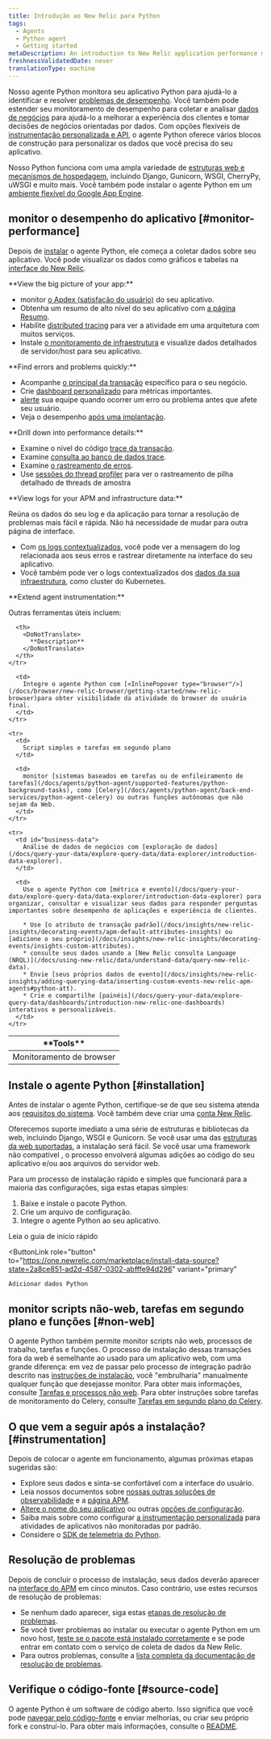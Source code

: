 ```yaml
---
title: Introdução ao New Relic para Python
tags:
  - Agents
  - Python agent
  - Getting started
metaDescription: An introduction to New Relic application performance monitoring (APM) for Python applications.
freshnessValidatedDate: never
translationType: machine
---
```


Nosso agente Python monitora seu aplicativo Python para ajudá-lo a identificar e resolver [problemas de desempenho](#monitor-performance). Você também pode estender seu monitoramento de desempenho para coletar e analisar [dados de negócios](#business-data) para ajudá-lo a melhorar a experiência dos clientes e tomar decisões de negócios orientadas por dados. Com opções flexíveis de [instrumentação personalizada e API](/docs/agents/python-agent/custom-instrumentation/python-custom-instrumentation), o agente Python oferece vários blocos de construção para personalizar os dados que você precisa do seu aplicativo.

Nosso Python funciona com uma ampla variedade de [estruturas web e mecanismos de hospedagem](/docs/agents/python-agent/getting-started/instrumented-python-packages), incluindo Django, Gunicorn, WSGI, CherryPy, uWSGI e muito mais. Você também pode instalar o agente Python em um [ambiente flexível do Google App Engine](/docs/agents/python-agent/hosting-services/install-new-relic-python-agent-gae-flexible-environment).

## monitor o desempenho do aplicativo [#monitor-performance]

Depois de [instalar](#installation) o agente Python, ele começa a coletar dados sobre seu aplicativo. Você pode visualizar os dados como gráficos e tabelas na [interface do New Relic](/docs/new-relic-one/use-new-relic-one/get-started/introduction-new-relic-one).

<DoNotTranslate>
  **View the big picture of your app:**
</DoNotTranslate>

* monitor [o Apdex (satisfação do usuário)](/docs/apm/new-relic-apm/apdex/apdex-measuring-user-satisfaction) do seu aplicativo.
* Obtenha um resumo de alto nível do seu aplicativo com [a página Resumo](/docs/apm/applications-menu/monitoring/apm-overview-page).
* Habilite [distributed tracing](/docs/apm/distributed-tracing/getting-started/introduction-distributed-tracing) para ver a atividade em uma arquitetura com muitos serviços.
* Instale [o monitoramento de infraestrutura](/docs/infrastructure/new-relic-infrastructure/getting-started/introduction-new-relic-infrastructure) e visualize dados detalhados de servidor/host para seu aplicativo.

<DoNotTranslate>
  **Find errors and problems quickly:**
</DoNotTranslate>

* Acompanhe [o principal da transação](/docs/apm/transactions/key-transactions/key-transactions-tracking-important-transactions-or-events) específico para o seu negócio.
* Crie [dashboard personalizado](/docs/dashboards/new-relic-dashboards/custom-dashboards/custom-dashboards) para métricas importantes.
* [alerte](/docs/alerts/alert-policies/understanding-alert-policies/alerting-new-relic) sua equipe quando ocorrer um erro ou problema antes que afete seu usuário.
* Veja o desempenho [após uma implantação](/docs/apm/applications-menu/events/deployments-page).

<DoNotTranslate>
  **Drill down into performance details:**
</DoNotTranslate>

* Examine o nível do código [trace da transação](/docs/apm/transactions/transaction-traces/transaction-traces).
* Examine [consulta ao banco de dados trace](/apm/transactions/transaction-traces/troubleshoot-sql-statements).
* Examine [o rastreamento de erros](/docs/apm/applications-menu/events/view-apm-error-analytics).
* Use [sessões do thread profiler](/docs/apm/applications-menu/events/thread-profiler-tool) para ver o rastreamento de pilha detalhado de threads de amostra

<DoNotTranslate>
  **View logs for your APM and infrastructure data:**
</DoNotTranslate>

Reúna os dados do seu log e da aplicação para tornar a resolução de problemas mais fácil e rápida. Não há necessidade de mudar para outra página de interface.

* Com [os logs contextualizados](/docs/logs/logs-context/configure-logs-context-python/), você pode ver a mensagem do log relacionada aos seus erros e rastrear diretamente na interface do seu aplicativo.
* Você também pode ver o logs contextualizados dos [dados da sua infraestrutura](/docs/logs/forward-logs/forward-your-logs-using-infrastructure-agent/), como cluster do Kubernetes.

<DoNotTranslate>
  **Extend agent instrumentation:**
</DoNotTranslate>

Outras ferramentas úteis incluem:

<table>
  <thead>
    <tr>
      <th style={{ width: "200px" }}>
        <DoNotTranslate>
          **Tools**
        </DoNotTranslate>
      </th>

      <th>
        <DoNotTranslate>
          **Description**
        </DoNotTranslate>
      </th>
    </tr>
  </thead>

  <tbody>
    <tr>
      <td>
        Monitoramento de browser
      </td>

      <td>
        Integre o agente Python com [<InlinePopover type="browser"/>](/docs/browser/new-relic-browser/getting-started/new-relic-browser)para obter visibilidade da atividade do browser do usuário final.
      </td>
    </tr>

    <tr>
      <td>
        Script simples e tarefas em segundo plano
      </td>

      <td>
        monitor [sistemas baseados em tarefas ou de enfileiramento de tarefas](/docs/agents/python-agent/supported-features/python-background-tasks), como [Celery](/docs/agents/python-agent/back-end-services/python-agent-celery) ou outras funções autônomas que não sejam da Web.
      </td>
    </tr>

    <tr>
      <td id="business-data">
        Análise de dados de negócios com [exploração de dados](/docs/query-your-data/explore-query-data/data-explorer/introduction-data-explorer).
      </td>

      <td>
        Use o agente Python com [métrica e evento](/docs/query-your-data/explore-query-data/data-explorer/introduction-data-explorer) para organizar, consultar e visualizar seus dados para responder perguntas importantes sobre desempenho de aplicações e experiência de clientes.

        * Use [o atributo de transação padrão](/docs/insights/new-relic-insights/decorating-events/apm-default-attributes-insights) ou [adicione o seu próprio](/docs/insights/new-relic-insights/decorating-events/insights-custom-attributes).
        * consulte seus dados usando a [New Relic consulta Language (NRQL)](/docs/using-new-relic/data/understand-data/query-new-relic-data).
        * Envie [seus próprios dados de evento](/docs/insights/new-relic-insights/adding-querying-data/inserting-custom-events-new-relic-apm-agents#python-att).
        * Crie e compartilhe [painéis](/docs/query-your-data/explore-query-data/dashboards/introduction-new-relic-one-dashboards) interativos e personalizáveis.
      </td>
    </tr>
  </tbody>
</table>

## Instale o agente Python [#installation]

Antes de instalar o agente Python, certifique-se de que seu sistema atenda aos [requisitos do sistema](/docs/agents/python-agent/getting-started/compatibility-requirements-python-agent). Você também deve criar uma [conta New Relic](https://newrelic.com/signup).

Oferecemos suporte imediato a uma série de estruturas e bibliotecas da web, incluindo Django, WSGI e Gunicorn. Se você usar uma das [estruturas da web suportadas](/docs/agents/python-agent/getting-started/instrumented-python-packages), a instalação será fácil. Se você usar uma framework não compatível , o processo envolverá algumas adições ao código do seu aplicativo e/ou aos arquivos do servidor web.

Para um processo de instalação rápido e simples que funcionará para a maioria das configurações, siga estas etapas simples:

1. Baixe e instale o pacote Python.
2. Crie um arquivo de configuração.
3. Integre o agente Python ao seu aplicativo.

<ButtonGroup>
  <ButtonLink
    role="button"
    to="/docs/agents/python-agent/getting-started/python-agent-quick-start"
    variant="normal"
  >
    Leia o guia de início rápido
  </ButtonLink>

  <ButtonLink
    role="button"
    to="https://one.newrelic.com/marketplace/install-data-source?state=2a8ce851-ad2d-4587-0302-abfffe94d296"
    variant="primary"
  >
    Adicionar dados Python
  </ButtonLink>
</ButtonGroup>

## monitor scripts não-web, tarefas em segundo plano e funções [#non-web]

O agente Python também permite monitor scripts não web, processos de trabalho, tarefas e funções. O processo de instalação dessas transações fora da web é semelhante ao usado para um aplicativo web, com uma grande diferença: em vez de passar pelo processo de integração padrão descrito nas [instruções de instalação](/docs/agents/python-agent/getting-started/python-agent-quick-start), você "embrulharia" manualmente qualquer função que desejasse monitor. Para obter mais informações, consulte [Tarefas e processos não web](/docs/agents/python-agent/supported-features/python-background-tasks). Para obter instruções sobre tarefas de monitoramento do Celery, consulte [Tarefas em segundo plano do Celery](/docs/agents/python-agent/back-end-services/python-agent-celery).

## O que vem a seguir após a instalação? [#instrumentation]

Depois de colocar o agente em funcionamento, algumas próximas etapas sugeridas são:

* Explore seus dados e sinta-se confortável com a interface do usuário.
* Leia nossos documentos sobre [nossas outras soluções de observabilidade](/docs/full-stack-observability/monitor-everything/get-started-new-relic-monitoring-tools/get-started-full-stack-observability) e a [página APM](/docs/apm).
* [Altere o nome do seu aplicativo](/docs/agents/manage-apm-agents/app-naming/rename-your-application) ou outras [opções de configuração](/docs/agents/python-agent/installation-configuration/python-agent-configuration).
* Saiba mais sobre como configurar [a instrumentação personalizada](/docs/agents/python-agent/custom-instrumentation/python-custom-instrumentation) para atividades de aplicativos não monitoradas por padrão.
* Considere o [SDK de telemetria do Python](/docs/data-ingest-apis/get-data-new-relic/new-relic-sdks/telemetry-sdks-send-custom-telemetry-data-new-relic).

## Resolução de problemas

Depois de concluir o processo de instalação, seus dados deverão aparecer na [interface do APM](/docs/apm/applications-menu/monitoring/apm-overview-page) em cinco minutos. Caso contrário, use estes recursos de resolução de problemas:

* Se nenhum dado aparecer, siga estas [etapas de resolução de problemas](/docs/agents/python-agent/troubleshooting/no-data-appears-python).
* Se você tiver problemas ao instalar ou executar o agente Python em um novo host, [teste se o pacote está instalado corretamente](/docs/agents/python-agent/installation-configuration/testing-python-agent) e se pode entrar em contato com o serviço de coleta de dados da New Relic.
* Para outros problemas, consulte a [lista completa da documentação de resolução de problemas](/docs/agents/python-agent/troubleshooting/).

## Verifique o código-fonte [#source-code]

O agente Python é um software de código aberto. Isso significa que você pode [navegar pelo código-fonte](https://github.com/newrelic/newrelic-python-agent) e enviar melhorias, ou criar seu próprio fork e construí-lo. Para obter mais informações, consulte o [README](https://github.com/newrelic/newrelic-python-agent/blob/main/README.rst).